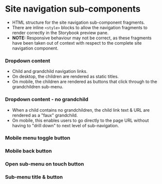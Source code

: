 
# Site navigation sub-components
- HTML structure for the site navigation sub-component fragments.
- There are inline `<style>` blocks to allow the navigation fragments to render correctly in the Storybook preview pane.
- **NOTE:** Responsive behaviour may not be correct, as these fragments have been taken out of context with respect to the complete site navigation component.

### Dropdown content
- Child and grandchild navigation links.
- On desktop, the children are rendered as static titles.
- On mobile, the children are rendered as buttons that click through to the grandchildren sub-menu.

<Preview>
    <Story id="ui-components-navigation-site-navigation-sub-components--dropdown-content" />
</Preview>

### Dropdown content - no grandchild
- When a child contains no grandchildren, the child link text & URL are rendered as a "faux" grandchild.
- On mobile, this enables users to go directly to the page URL without having to "drill down" to next level of sub-navigation.

<Preview>
    <Story id="ui-components-navigation-site-navigation-sub-components--dropdown-content-no-grandchild" />
</Preview>

### Mobile menu toggle button
<Preview>
    <Story id="ui-components-navigation-site-navigation-sub-components--mobile-menu-button" />
</Preview>

### Mobile back button
<Preview>
    <Story id="ui-components-navigation-site-navigation-sub-components--mobile-back-button" />
</Preview>

### Open sub-menu on touch button
<Preview>
    <Story id="ui-components-navigation-site-navigation-sub-components--touch-open-sub-menu-button" />
</Preview>

### Sub-menu title & button
<Preview>
    <Story id="ui-components-navigation-site-navigation-sub-components--sub-menu-title-and-button" />
</Preview>
